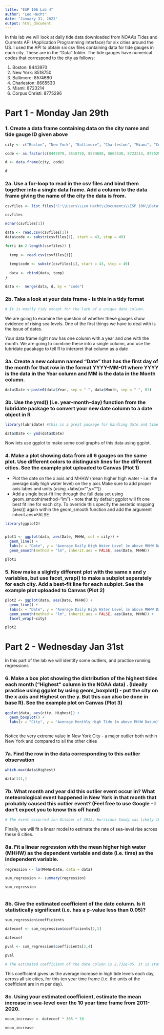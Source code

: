 ```yaml
---
title: "ESP 106 Lab 4"
author: "Leo Hecht"
date: "January 31, 2022"
output: html_document
---
```


In this lab we will look at daily tide data downloaded from NOAA's Tides and Currents API (Application Programming Interface) for six cities around the US. I used the API to obtain six csv files containing data for tide gauges in each city. These are in the "Data" folder. The tide gauges have numerical codes that correspond to the city as follows:

1. Boston: 8443970
2. New York: 8518750
3. Baltimore: 8574680
4. Charleston: 8665530
5. Miami: 8723214
6. Corpus Christi: 8775296

# Part 1 - Monday Jan 29th 

### 1. Create a data frame containing data on the city name and tide gauge ID given above  

```r

city <- c("Boston", "New York", "Baltimore", "Charleston", "Miami", "Corpus Christi")

code <- as.factor(c(8443970, 8518750, 8574680, 8665530, 8723214, 8775296))

d <- data.frame(city, code)

d

```

  
### 2a. Use a for-loop to read in the csv files and bind them together into a single data frame. Add a column to the data frame giving the name of the city the data is from.   


```r

csvfiles <- list.files("C:\\Users\\Leo Hecht\\Documents\\ESP 106\\Data", full.names = TRUE)

csvfiles

nchar(csvfiles[1])

data <- read.csv(csvfiles[1])
data$code <- substr(csvfiles[1], start = 43, stop = 49)

for(i in 2:length(csvfiles)) {
  
  temp <- read.csv(csvfiles[i]) 
  
  temp$code <- substr(csvfiles[i], start = 43, stop = 49)
  
  data <- rbind(data, temp)
}

data <-  merge(data, d, by = "code")


```
   
   
### 2b. Take a look at your data frame - is this in a tidy format  


```r
# It is mostly tidy except for the lack of a unique date column.

```
   
   
We are going to examine the question of whether these gauges show evidence of rising sea levels. One of the first things we have to deal with is the issue of dates. 

Your data frame right now has one column with a year and one with the month. We are going to combine these into a single column, and use the lubridate pacakage to tell R to interpret that column as a date  


### 3a. Create a new column named "Date" that has the first day of the month for that row in the format YYYY-MM-01 where YYYY is the data in the Year column and MM is the data in the Month column.  


```r

data$Date <-paste0(data$Year, sep = "-", data$Month, sep = "-", 01)

```

  
### 3b. Use the ymd() (i.e. year-month-day) function from the lubridate package to convert your new date column to a date object in R  


```r
library(lubridate) #this is a great package for handling date and time objects in R. If you don't have it already install it using install.packages("lubridate")

data$Date <- ymd(data$Date)


```
  
  
Now lets use ggplot to make some cool graphs of this data using ggplot.

### 4. Make a plot showing data from all 6 gauges on the same plot. Use different colors to distinguish lines for the different cities. See the example plot uploaded to Canvas (Plot 1)  

 * Plot the date on the x axis and MHHW (mean higher high water - i.e. the average daily high water level) on the y axis
Make sure to add proper axis labes and units (using +labs(x="",y=""))
 * Add a single best-fit line through the full data set using geom_smooth(method="lm") - note that by default ggplot will fit one best fit line for each city. To override this specify the aestetic mapping (aes()) again within the geom_smooth function and add the argument inherit.aes=FALSE  
 
 
```r
library(ggplot2)


plot1 <- ggplot(data, aes(Date, MHHW, col = city)) +
  geom_line() +
  labs(x = "Date", y = "Average Daily High Water Level (m above MHHW Datum)") +
  geom_smooth(method = "lm", inherit.aes = FALSE, aes(Date, MHHW))

plot1


```
  
  
### 5. Now make a slightly different plot with the same x and y variables, but use facet_wrap() to make a subplot separately for each city. Add a best-fit line for each subplot. See the example plot uploaded to Canvas (Plot 2)  


```r

plot2 <- ggplot(data, aes(Date, MHHW)) +
  geom_line() +
  labs(x = "Date", y = "Average Daily High Water Level (m above MHHW Datum)") +
  geom_smooth(method = "lm", inherit.aes = FALSE, aes(Date, MHHW)) +
  facet_wrap(~city)

plot2


```

  

# Part 2 - Wednesday Jan 31st  

In this part of the lab we will identify some outliers, and practice running regressions  

### 6. Make a box plot showing the distribution of the highest tides each month ("Highest" column in the NOAA data) . (Ideally practice using ggplot by using geom_boxplot() - put the city on the x axis and Highest on the y. But this can also be done in base R). See the example plot on Canvas (Plot 3)  


```r
ggplot(data, aes(city, Highest)) +
  geom_boxplot() +
  labs(x = "City", y = "Average Monthly High Tide (m above MHHW Datum)")
  

```
  
  
Notice the very extreme value in New York City - a major outlier both within New York and compared to all the other cities  

### 7a. Find the row in the data corresponding to this outlier observation  


```r

which.max(data$Highest)

data[141,]

```
  
  
### 7b. What month and year did this outlier event occur in? What meteorological event happened in New York in that month that probably caused this outlier event? (Feel free to use Google - I don't expect you to know this off hand)  


```r

# The event occurred inn October of 2012. Hurricane Sandy was likely the cause of this outlier event. 

```
  
  
Finally, we will fit a linear model to estimate the rate of sea-level rise across these 6 cities.  

### 8a. Fit a linear regression with the mean higher high water (MHHW) as the dependent variable and date (i.e. time) as the independent variable.  


```r

regression <- lm(MHHW~Date, data = data)

sum_regression <- summary(regression)

sum_regression



```
  
  
### 8b. Give the estimated coefficient of the date column. Is it statistically significant (i.e. has a p-value less than 0.05)?  


```r

sum_regression$coefficients

datecoef <- sum_regression$coefficients[2,1]

datecoef

pval <- sum_regression$coefficients[2,4]

pval

# The estimated coefficient of the date column is 2.732e-05. It is statistically significant. 


```
  
  
This coefficient gives us the average increase in high tide levels each day, across all six cities, for this ten year time frame (i.e. the units of the coefficient are in m per day).  

### 8c. Using your estimated coefficient, estimate the mean increase in sea-level over the 10 year time frame from 2011-2020.  


```r

mean_increase <- datecoef * 365 * 10

mean_increase


``` 


